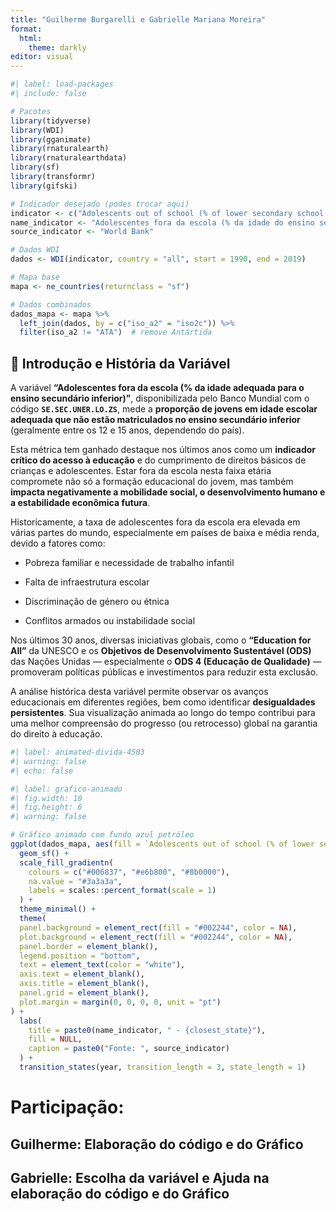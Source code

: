 ---
title: "Guilherme Burgarelli e Gabrielle Mariana Moreira"
format:
  html:
    theme: darkly
editor: visual
---

```{r}
#| label: load-packages
#| include: false

# Pacotes
library(tidyverse)
library(WDI)
library(gganimate)
library(rnaturalearth)
library(rnaturalearthdata)
library(sf)
library(transformr)
library(gifski)

# Indicador desejado (podes trocar aqui)
indicator <- c("Adolescents out of school (% of lower secondary school age)" = "SE.SEC.UNER.LO.ZS")
name_indicator <- "Adolescentes fora da escola (% da idade do ensino secundário inferior)"
source_indicator <- "World Bank"

# Dados WDI
dados <- WDI(indicator, country = "all", start = 1990, end = 2019)

# Mapa base
mapa <- ne_countries(returnclass = "sf")

# Dados combinados
dados_mapa <- mapa %>%
  left_join(dados, by = c("iso_a2" = "iso2c")) %>%
  filter(iso_a2 != "ATA")  # remove Antártida

```

## 📘 Introdução e História da Variável

A variável **“Adolescentes fora da escola (% da idade adequada para o ensino secundário inferior)”**, disponibilizada pelo Banco Mundial com o código **`SE.SEC.UNER.LO.ZS`**, mede a **proporção de jovens em idade escolar adequada que não estão matriculados no ensino secundário inferior** (geralmente entre os 12 e 15 anos, dependendo do país).

Esta métrica tem ganhado destaque nos últimos anos como um **indicador crítico do acesso à educação** e do cumprimento de direitos básicos de crianças e adolescentes. Estar fora da escola nesta faixa etária compromete não só a formação educacional do jovem, mas também **impacta negativamente a mobilidade social, o desenvolvimento humano e a estabilidade econômica futura**.

Historicamente, a taxa de adolescentes fora da escola era elevada em várias partes do mundo, especialmente em países de baixa e média renda, devido a fatores como:

-   Pobreza familiar e necessidade de trabalho infantil

-   Falta de infraestrutura escolar

-   Discriminação de género ou étnica

-   Conflitos armados ou instabilidade social

Nos últimos 30 anos, diversas iniciativas globais, como o **“Education for All”** da UNESCO e os **Objetivos de Desenvolvimento Sustentável (ODS)** das Nações Unidas — especialmente o **ODS 4 (Educação de Qualidade)** — promoveram políticas públicas e investimentos para reduzir esta exclusão.

A análise histórica desta variável permite observar os avanços educacionais em diferentes regiões, bem como identificar **desigualdades persistentes**. Sua visualização animada ao longo do tempo contribui para uma melhor compreensão do progresso (ou retrocesso) global na garantia do direito à educação.

```{r}
#| label: animated-divida-4503
#| warning: false
#| echo: false

#| label: grafico-animado
#| fig.width: 10
#| fig.height: 6
#| warning: false

# Gráfico animado com fundo azul petróleo
ggplot(dados_mapa, aes(fill = `Adolescents out of school (% of lower secondary school age)`)) +
  geom_sf() +
  scale_fill_gradientn(
    colours = c("#006837", "#e6b800", "#8b0000"),
    na.value = "#3a3a3a",
    labels = scales::percent_format(scale = 1)
  ) +
  theme_minimal() +
  theme(
  panel.background = element_rect(fill = "#002244", color = NA),
  plot.background = element_rect(fill = "#002244", color = NA),
  panel.border = element_blank(),
  legend.position = "bottom",
  text = element_text(color = "white"),
  axis.text = element_blank(),
  axis.title = element_blank(),
  panel.grid = element_blank(),
  plot.margin = margin(0, 0, 0, 0, unit = "pt")
) +
  labs(
    title = paste0(name_indicator, " - {closest_state}"),
    fill = NULL,
    caption = paste0("Fonte: ", source_indicator)
  ) +
  transition_states(year, transition_length = 3, state_length = 1)


```

# Participação:

## Guilherme: Elaboração do código e do Gráfico

## Gabrielle: Escolha da variável e Ajuda na elaboração do código e do Gráfico
